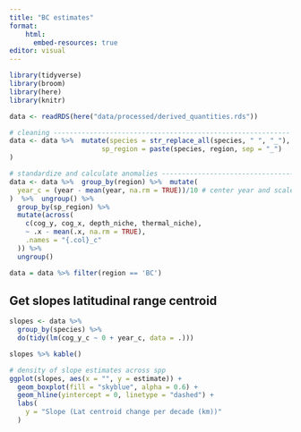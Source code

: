 ```yaml
---
title: "BC estimates"
format: 
    html:
      embed-resources: true
editor: visual
---
```


```r
library(tidyverse)
library(broom)
library(here)
library(knitr)
```


```r

data <- readRDS(here("data/processed/derived_quantities.rds"))

# cleaning -----------------------------------------------------------
data <- data %>%  mutate(species = str_replace_all(species, " ", "_"), # clean species names 
                       sp_region = paste(species, region, sep = "_") 
)

# standardize and calculate anomalies -------------------------------------------------------------
data <- data %>%  group_by(region) %>%  mutate(
  year_c = (year - mean(year, na.rm = TRUE))/10 # center year and scale to decades
)  %>%  ungroup() %>% 
  group_by(sp_region) %>% 
  mutate(across(
    c(cog_y, cog_x, depth_niche, thermal_niche),
    ~ .x - mean(.x, na.rm = TRUE),
    .names = "{.col}_c"
  )) %>% 
  ungroup()

data = data %>% filter(region == 'BC')

```

## Get slopes latitudinal range centroid

```r
slopes <- data %>%
  group_by(species) %>%
  do(tidy(lm(cog_y_c ~ 0 + year_c, data = .)))

slopes %>% kable()

# density of slope estimates across spp
ggplot(slopes, aes(x = "", y = estimate)) + 
  geom_boxplot(fill = "skyblue", alpha = 0.6) +
  geom_hline(yintercept = 0, linetype = "dashed") +
  labs(
    y = "Slope (Lat centroid change per decade (km))"
  )
```

